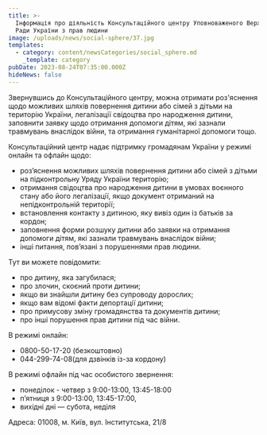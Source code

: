 ```yaml
---
title: >-
  Інформація про діяльність Консультаційного центру Уповноваженого Верховної
  Ради України з прав людини
image: /uploads/news/social-sphere/37.jpg
templates:
  - category: content/newsCategories/social_sphere.md
    _template: category
pubDate: 2023-08-24T07:35:00.000Z
hideNews: false
---
```


Звернувшись до Консультаційного центру, можна отримати роз'яснення щодо можливих шляхів повернення дитини або сімей з дітьми на територію України, легалізації свідоцтва про народження дитини, заповнити заявку щодо отримання допомоги дітям, які зазнали травмувань внаслідок війни, та отримання гуманітарної допомоги тощо.  

Консультаційний центр надає підтримку громадянам України у режимі онлайн та офлайн щодо:

* роз’яснення можливих шляхів повернення дитини або сімей з дітьми на підконтрольну Уряду України територію;
* отримання свідоцтва про народження дитини в умовах воєнного стану або його легалізації, якщо документ отриманий на непідконтрольній території;
* встановлення контакту з дитиною, яку вивіз один із батьків за кордон;
* заповнення форми розшуку дитини або заявки на отримання допомоги дітям, які зазнали травмувань внаслідок війни;
* інші питання, пов’язані з порушеннями прав людини.

Тут ви можете повідомити:

* про дитину, яка загубилася;
* про злочин, скоєний проти дитини;
* якщо ви знайшли дитину без супроводу дорослих;
* якщо вам відомі факти депортації дитини;
* про примусову зміну громадянства та документів дитини;
* про інші порушення прав дитини під час війни.

В режимі онлайн:

* 0800-50-17-20 (безкоштовно)
* 044-299-74-08(для дзвінків із-за кордону)

В режимі офлайн під час особистого звернення:

* понеділок - четвер з 9:00-13:00, 13:45-18:00
* пʼятниця з 9:00-13:00, 13:45-17:00,
* вихідні дні — субота, неділя


Адреса: 01008, м. Київ, вул. Інститутська, 21/8




